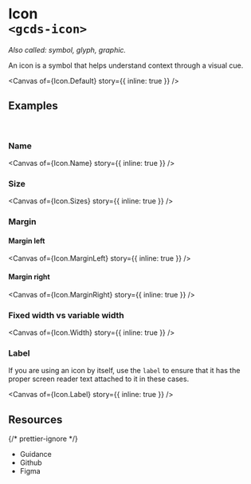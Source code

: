 
<Meta of={Icon} name="Overview" />

# Icon<br/>`<gcds-icon>`

_Also called: symbol, glyph, graphic._

An icon is a symbol that helps understand context through a visual cue.

<Canvas of={Icon.Default} story={{ inline: true }} />

## Examples

<br />

### Name

<Canvas of={Icon.Name} story={{ inline: true }} />

### Size

<Canvas of={Icon.Sizes} story={{ inline: true }} />

### Margin

#### Margin left

<Canvas of={Icon.MarginLeft} story={{ inline: true }} />

#### Margin right

<Canvas of={Icon.MarginRight} story={{ inline: true }} />

### Fixed width vs variable width

<Canvas of={Icon.Width} story={{ inline: true }} />

### Label

If you are using an icon by itself, use the `label` to ensure that it has the proper screen reader text attached to it in these cases.

<Canvas of={Icon.Label} story={{ inline: true }} />

## Resources

{/* prettier-ignore */}
<ul className="resources-list">
  <li>
    <gcds-link size="regular" href="https://design-system.alpha.canada.ca/en/components/icon/" target="_blank">Guidance</gcds-link>
  </li>
  <li>
    <gcds-link size="regular" href="https://github.com/cds-snc/gcds-components/tree/main/packages/web/src/components/gcds-icon" target="_blank">Github</gcds-link>
  </li>
  <li>
    <gcds-link size="regular" href="https://www.figma.com/file/mh2maMG2NBtk41k1O1UGHV/Canadian-Digital-Service%E2%80%A8---GC-Design-System?type=design&node-id=1847-5001&mode=design&t=ViXMx7R6TcIiueUf-0" target="_blank">Figma</gcds-link>
  </li>
</ul>
